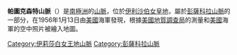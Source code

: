 {{coord|84|43|S|64|30|W|display=title}}

'''帕圖克森特山脈'''（{{lang-en|Patuxent Range}}）是[[南極洲|南極洲]]的[[山脈|山脈]]，位於[[伊利沙伯女皇地|伊利沙伯女皇地]]，屬於[[彭薩科拉山脈|彭薩科拉山脈]]的一部分，在1956年1月13日由[[美國|美國]]海軍發現，根據[[美國地質調查局|美國地質調查局]]的測量和[[美國|美國]]海軍的空中照片被繪入地圖。

{{DEFAULTSORT:Patuxent Range}}
[[Category:伊莉莎白女王地山脈|Category:伊莉莎白女王地山脈]]
[[Category:彭薩科拉山脈|Category:彭薩科拉山脈]]


{{QueenElizabethLand-geo-stub}}